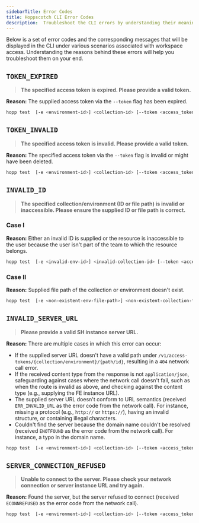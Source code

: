 ```yaml
---
sidebarTitle: Error Codes
title: Hoppscotch CLI Error Codes
description:  Troubleshoot the CLI errors by understanding their meanings and possible causes.
---
```


Below is a set of error codes and the corresponding messages that will be displayed in the CLI under various scenarios associated with workspace access. Understanding the reasons behind these errors will help you troubleshoot them on your end.
## `TOKEN_EXPIRED`

> **The specified access token is expired. Please provide a valid token.**

**Reason:** The supplied access token via the `--token` flag has been expired. 

```bash
hopp test  [-e <environment-id>] <collection-id> [--token <access_token>] [--server <server_url>]
```

## `TOKEN_INVALID`    

> **The specified access token is invalid. Please provide a valid token.**

**Reason:** The specified access token via the `--token` flag is invalid or might have been deleted. 

```bash 
hopp test  [-e <environment-id>] <collection-id> [--token <access_token>] [--server <server_url>]
```

## `INVALID_ID`

> **The specified collection/environment (ID or file path) is invalid or inaccessible. Please ensure the supplied ID or file path is correct.**

### Case I

**Reason:** Either an invalid ID is supplied or the resource is inaccessible to the user because the user isn't part of the team to which the resource belongs.

```bash 
hopp test  [-e <invalid-env-id>] <invalid-collection-id> [--token <access_token>] [--server <server_url>]
```

### Case II 

**Reason:** Supplied file path of the collection or environment doesn't exist.

```bash 
hopp test  [-e <non-existent-env-file-path>] <non-existent-collection-file-path> 
```

## `INVALID_SERVER_URL`

> **Please provide a valid SH instance server URL.**

**Reason:** There are multiple cases in which this error can occur:
- If the supplied server URL doesn't have a valid path under `/v1/access-tokens/{collection/environment}/{path/id}`, resulting in a `404` network call error.
- If the received content type from the response is not `application/json`, safeguarding against cases where the network call doesn't fail, such as when the route is invalid as above, and checking against the content type (e.g., supplying the FE instance URL).
- The supplied server URL doesn't conform to URL semantics (received `ERR_INVALID_URL` as the error code from the network call). For instance, missing a protocol (e.g., `http://` or `https://`), having an invalid structure, or containing illegal characters.
- Couldn't find the server because the domain name couldn't be resolved (received `ENOTFOUND` as the error code from the network call). For instance, a typo in the domain name.


```bash 
hopp test  [-e <environment-id>] <collection-id> [--token <access_token>] [--server <invalid-server-url>]
```


## `SERVER_CONNECTION_REFUSED`
> **Unable to connect to the server. Please check your network connection or server instance URL and try again.**

**Reason:** Found the server, but the server refused to connect (received `ECONNREFUSED` as the error code from the network call).

```bash 
hopp test  [-e <environment-id>] <collection-id> [--token <access_token>] [--server <invalid-server-url>]
```